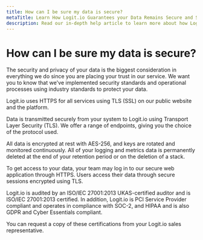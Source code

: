 ```yaml
---
title: How can I be sure my data is secure?
metaTitle: Learn How Logit.io Guarantees your Data Remains Secure and Safe
description: Read our in-depth help article to learn more about how Logit.io guarantees your data remains secure and safe.
---
```


# How can I be sure my data is secure?

The security and privacy of your data is the biggest consideration in 
everything we do since you are placing your trust in our service. We 
want you to know that we've implemented security standards and 
operational processes using industry standards to protect your data.

Logit.io uses HTTPS for all services using TLS (SSL) 
on our public website and the platform.

Data is transmitted securely from your system to Logit.io using 
Transport Layer Security (TLS). We offer a range of endpoints, 
giving you the choice of the protocol used.

All data is encrypted at rest with AES-256, and keys are rotated 
and monitored continuously. All of your logging and metrics data 
is permanently deleted at the end of your retention period 
or on the deletion of a stack.

To get access to your data, your team may log in to our secure 
web application through HTTPS. Users access their data through 
secure sessions encrypted using TLS.

Logit.io is audited by an ISO/IEC 27001:2013 UKAS-certified auditor 
and is ISO/IEC 27001:2013 certified. In addition, Logit.io is PCI 
Service Provider compliant and operates in compliance with SOC-2, 
and HIPAA and is also GDPR and Cyber Essentials compliant.

You can request a copy of these certifications from your 
Logit.io sales representative.